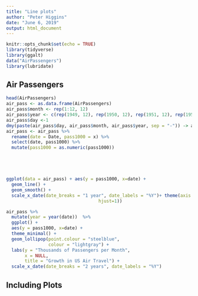 ```yaml
---
title: "Line plots"
author: "Peter Higgins"
date: "June 6, 2019"
output: html_document
---
```


```r
knitr::opts_chunk$set(echo = TRUE)
library(tidyverse)
library(ggalt)
data("AirPassengers")
library(lubridate)
```

## Air Passengers

```r
head(AirPassengers)
air_pass <- as.data.frame(AirPassengers)
air_pass$month <- rep(1:12, 12)
air_pass$year <- c(rep(1949, 12), rep(1950, 12), rep(1951, 12), rep(1952, 12), rep(1953, 12), rep(1954, 12), rep(1955, 12), rep(1956, 12), rep(1957, 12), rep(1958, 12), rep(1959, 12), rep(1960, 12))
air_pass$day <-1
dmy(paste(air_pass$day, air_pass$month, air_pass$year, sep = "-")) -> air_pass$Date
air_pass <- air_pass %>% 
  rename(date = Date, pass1000 = x) %>% 
  select(date, pass1000) %>% 
  mutate(pass1000 = as.numeric(pass1000))






```

```r
ggplot(data = air_pass) + aes(y = pass1000, x=date) +  
  geom_line() + 
  geom_smooth() +
  scale_x_date(date_breaks = "1 year", date_labels = "%Y")+ theme(axis.text.x = element_text(angle=90,
                                   hjust=1)) 
```

```r
air_pass %>% 
  mutate(year = year(date))  %>% 
  ggplot() + 
  aes(y = pass1000, x=date) + 
  theme_minimal() +
  geom_lollipop(point.colour = "steelblue", 
                colour = "lightgray") +
  labs(y = "Thousands of Passengers per Month",
       x = NULL,
       title = "Growth in US Air Travel") +
  scale_x_date(date_breaks = "2 years", date_labels = "%Y")
```

## Including Plots


